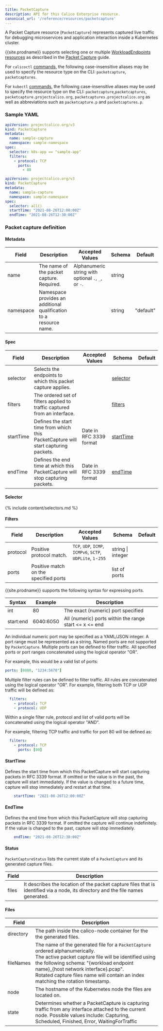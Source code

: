 ```yaml
---
title: PacketCapture
description: API for this Calico Enterprise resource. 
canonical_url: '/reference/resources/packetcapture'
---
```


A Packet Capture resource (`PacketCapture`) represents captured live traffic for debugging microservices and application
interaction inside a Kubernetes cluster.

{{site.prodname}} supports selecting one or multiple [WorkloadEndpoints resources]({{site.baseurl}}/reference/resources/workloadendpoint)
as described in the [Packet Capture] guide.

For `calicoctl` [commands]({{site.baseurl}}/reference/calicoctl/), the following case-insensitive aliases
may be used to specify the resource type on the CLI:
`packetcapture`, `packetcaptures`.

For `kubectl` [commands](https://kubernetes.io/docs/reference/kubectl/overview/), the following case-insensitive aliases may be used to specify the resource type on the CLI: 
`packetcapture`,`packetcaptures`, `packetcapture.projectcalico.org`, `packetcaptures.projectcalico.org` as well as
abbreviations such as `packetcapture.p` and `packetcaptures.p`.

### Sample YAML

```yaml
apiVersion: projectcalico.org/v3
kind: PacketCapture
metadata:
  name: sample-capture
  namespace: sample-namespace
spec:
  selector: k8s-app == "sample-app"
  filters:
    - protocol: TCP
      ports:
        - 80
```

```yaml
apiVersion: projectcalico.org/v3
kind: PacketCapture
metadata:
  name: sample-capture
  namespace: sample-namespace
spec:
  selector: all()
  startTime: "2021-08-26T12:00:00Z"
  endTime: "2021-08-26T12:30:00Z"
```

### Packet capture definition

#### Metadata

| Field     | Description                                                        | Accepted Values                                     | Schema | Default   |
|-----------|--------------------------------------------------------------------|-----------------------------------------------------|--------|-----------|
| name      | The name of the packet capture. Required.                          | Alphanumeric string with optional `.`, `_`, or `-`. | string |           |
| namespace | Namespace provides an additional qualification to a resource name. |                                                     | string | "default" |


#### Spec

| Field      | Description                                                                                         | Accepted Values           | Schema                 | Default |
|------------|-----------------------------------------------------------------------------------------------------|---------------------------|------------------------|---------|
| selector   | Selects the endpoints to which this packet capture applies.                                         |                           | [selector](#selector)  |         |
| filters    | The ordered set of filters applied to traffic captured from an interface.                           |                           | [filters](#filters)    |         |
| startTime  | Defines the start time from which this PacketCapture will start capturing packets.                  |  Date in RFC 3339 format  | [startTime](#starttime)|         |
| endTime    | Defines the end time at which this PacketCapture will stop capturing packets.                       |  Date in RFC 3339 format  | [endTime](#endtime)    |         |

#### Selector

{% include content/selectors.md %}

#### Filters

| Field    | Description                              | Accepted Values                                             | Schema              | Default |
|----------|------------------------------------------|-------------------------------------------------------------|---------------------|---------|
| protocol | Positive protocol match.                 | `TCP`, `UDP`, `ICMP`, `ICMPv6`, `SCTP`, `UDPLite`, `1`-`255`| string \| integer   |         |
| ports    | Positive match on the specified ports    |                                                             | list of ports       |         |

{{site.prodname}} supports the following syntax for expressing ports.

| Syntax     | Example    | Description |
|------------|------------|-------------|
| int        | 80         | The exact (numeric) port specified
| start:end  | 6040:6050  | All (numeric) ports within the range start <= x <= end

An individual numeric port may be specified as a YAML/JSON integer. A port range must be represented as a string. Named ports are not supported by `PacketCapture`.
Multiple ports can be defined to filter traffic. All specified ports or port ranges concatenated using the logical operator "OR".

For example, this would be a valid list of ports:
```yaml
ports: [8080, "1234:5678"]
```

Multiple filter rules can be defined to filter traffic. All rules are concatenated using the logical operator "OR".
For example, filtering both TCP or UDP traffic will be defined as:

```yaml
  filters:
    - protocol: TCP
    - protocol: UDP
```

Within a single filter rule, protocol and list of valid ports will be concatenated using the logical operator "AND".

For example, filtering TCP traffic and traffic for port 80 will be defined as:

```yaml
  filters:
    - protocol: TCP
      ports: [80]
```

#### StartTime

Defines the start time from which this PacketCapture will start capturing packets in RFC 3339 format.
If omitted or the value is in the past, the capture will start immediately.
If the value is changed to a future time, capture will stop immediately and restart at that time.

```yaml
    startTime: "2021-08-26T12:00:00Z"
```

#### EndTime

Defines the end time from which this PacketCapture will stop capturing packets in RFC 3339 format.
If omitted the capture will continue indefinitely.
If the value is changed to the past, capture will stop immediately.

```yaml
    endTime: "2021-08-26T12:30:00Z"
```

#### Status

`PacketCaptureStatus` lists the current state of a `PacketCapture` and its generated capture files.

| Field | Description |
|-------|---|
| files | It describes the location of the packet capture files that is identified via a node, its directory and the file names generated. |

#### Files

| Field     | Description |
|-----------|---|
| directory | The path inside the calico-node container for the the generated files. |
| fileNames | The name of the generated file for a `PacketCapture` ordered alphanumerically. </br> The active packet capture file will be identified using the following schema: "{workload endpoint name}_{host network interface}.pcap". </br> Rotated capture files name will contain an index matching the rotation timestamp. |
| node      | The hostname of the Kubernetes node the files are located on. |
| state     | Determines whether a PacketCapture is capturing traffic from any interface attached to the current node. Possible values include: Capturing, Scheduled, Finished, Error, WaitingForTraffic |

[Packet Capture]: /visibility/packetcapture

